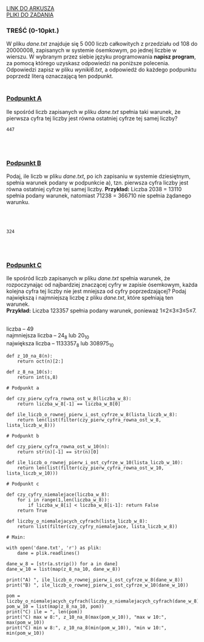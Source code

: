 
<div className="box_link"><a className="link  link_materials" target="_blank" href="https://cke.gov.pl/images/_EGZAMIN_MATURALNY_OD_2015/Arkusze_egzaminacyjne/2013/informatyka_PR_2.pdf">LINK DO ARKUSZA</a>
<br/>
<a className="link  link_materials" href="https://cke.gov.pl/images/_EGZAMIN_MATURALNY_OD_2015/Arkusze_egzaminacyjne/2013/Dane_PR.rar"> PLIKI DO ZADANIA</a>

<br/>
</div>

### TREŚĆ (0-10pkt.)
W pliku <i>dane.txt</i> znajduje się 5 000 liczb całkowitych z przedziału od 108 do 20000008,
zapisanych w systemie ósemkowym, po jednej liczbie w wierszu. W wybranym przez siebie
języku programowania <b>napisz program</b>, za pomocą którego uzyskasz odpowiedzi
na poniższe polecenia. Odpowiedzi zapisz w pliku <i>wyniki6.txt</i>, a odpowiedź do każdego
podpunktu poprzedź literą oznaczającą ten podpunkt.
<br/><br/>

### <u>Podpunkt A</u>
Ile spośród liczb zapisanych w pliku <i>dane.txt</i> spełnia taki warunek, że pierwsza cyfra
tej liczby jest równa ostatniej cyfrze tej samej liczby? 
<br/>
<Dropdown title="ODPOWIEDŹ">

```text
447
```
</Dropdown>

<br/><br/>

### <u>Podpunkt B</u>
Podaj, ile liczb w pliku <i>dane.txt</i>, po ich zapisaniu w systemie dziesiętnym, spełnia
warunek podany w podpunkcie a), tzn. pierwsza cyfra liczby jest równa ostatniej cyfrze
tej samej liczby.
<b>Przykład:</b> Liczba 2038 = 13110 spełnia podany warunek, natomiast 71238 = 366710 nie
spełnia żądanego warunku.

<br/><br/>
<Dropdown title="ODPOWIEDŹ">

```text
324
```
</Dropdown>
<br/><br/>

### <u>Podpunkt C</u>
Ile spośród liczb zapisanych w pliku <i>dane.txt</i> spełnia warunek, że rozpoczynając od
najbardziej znaczącej cyfry w zapisie ósemkowym, każda kolejna cyfra tej liczby nie jest
mniejsza od cyfry poprzedzającej? Podaj największą i najmniejszą liczbę z pliku <i>dane.txt</i>, które spełniają ten warunek.<br/>
<b>Przykład:</b> Liczba 123357 spełnia podany warunek, ponieważ 1≤2≤3≤3≤5≤7. 
<br/><br/>
<Dropdown title="ODPOWIEDŹ">

<p className="dropdown_text">
liczba – 49 <br/>
najmniejsza liczba – 24<sub>8</sub> lub 20<sub>10</sub><br/>
największa liczba – 1133357<sub>8</sub> lub 308975<sub>10</sub>
</p>
</Dropdown>

<Dropdown title="PRZYKŁADOWE ROZWIĄZANIE - PYTHON">

```
def z_10_na_8(n):
    return oct(n)[2:]

def z_8_na_10(s):
    return int(s,8)

# Podpunkt a

def czy_pierw_cyfra_rowna_ost_w_8(liczba_w_8):
    return liczba_w_8[-1] == liczba_w_8[0]

def ile_liczb_o_rownej_pierw_i_ost_cyfrze_w_8(lista_liczb_w_8):
    return len(list(filter(czy_pierw_cyfra_rowna_ost_w_8, lista_liczb_w_8)))

# Podpunkt b

def czy_pierw_cyfra_rowna_ost_w_10(n):
    return str(n)[-1] == str(n)[0]

def ile_liczb_o_rownej_pierw_i_ost_cyfrze_w_10(lista_liczb_w_10):
    return len(list(filter(czy_pierw_cyfra_rowna_ost_w_10, lista_liczb_w_10)))

# Podpunkt c

def czy_cyfry_niemalejace(liczba_w_8):
    for i in range(1,len(liczba_w_8)):
        if liczba_w_8[i] < liczba_w_8[i-1]: return False
    return True

def liczby_o_niemalejacych_cyfrach(lista_liczb_w_8):
    return list(filter(czy_cyfry_niemalejace, lista_liczb_w_8))

# Main:

with open('dane.txt', 'r') as plik:
    dane = plik.readlines()

dane_w_8 = [str(a.strip()) for a in dane]
dane_w_10 = list(map(z_8_na_10, dane_w_8))

print("A) ", ile_liczb_o_rownej_pierw_i_ost_cyfrze_w_8(dane_w_8))
print("B) ", ile_liczb_o_rownej_pierw_i_ost_cyfrze_w_10(dane_w_10))

pom = liczby_o_niemalejacych_cyfrach(liczby_o_niemalejacych_cyfrach(dane_w_8))
pom_w_10 = list(map(z_8_na_10, pom))
print("C) ile = ", len(pom))
print("C) max w 8:", z_10_na_8(max(pom_w_10)), "max w 10:", max(pom_w_10))
print("C) min w 8:", z_10_na_8(min(pom_w_10)), "min w 10:", min(pom_w_10))
```

</Dropdown>



